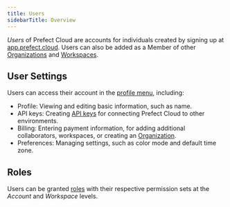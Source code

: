 ```yaml
---
title: Users
sidebarTitle: Overview
---
```



*Users* of Prefect Cloud are accounts for individuals created by signing up at [app.prefect.cloud](https://app.prefect.cloud). Users can also be added as a Member of other [Organizations](/2.10.21/cloud/organizations/) and [Workspaces](/2.10.21/cloud/workspaces/).

## User Settings
Users can access their account in the [profile menu](https://app.prefect.cloud/my/profile), including:

- Profile: Viewing and editing basic information, such as name.
- API keys: Creating [API keys](/2.10.21/cloud/users/api-keys/) for connecting Prefect Cloud to other environments.
- Billing: Entering payment information, for adding additional collaborators, workspaces, or creating an [Organization](/2.10.21/cloud/organizations/).
- Preferences: Managing settings, such as color mode and default time zone.

## Roles

Users can be granted [roles](/2.10.21/cloud/users/roles/) with their respective permission sets at the *Account* and *Workspace* levels. 

